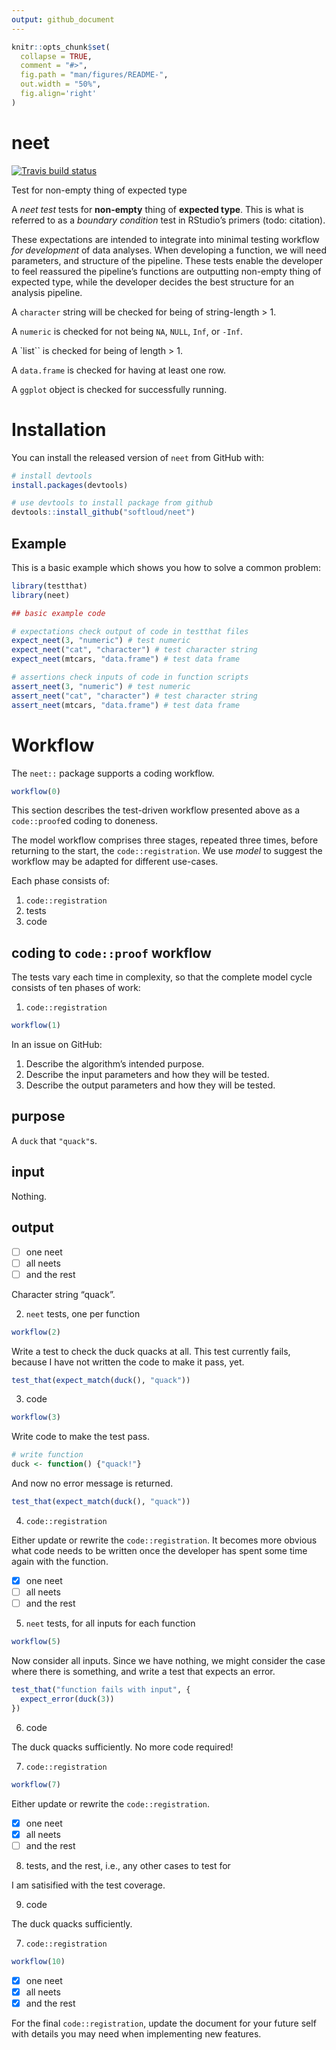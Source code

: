```yaml
---
output: github_document
---
```


<!-- README.md is generated from README.Rmd. Please edit that file -->

```r
knitr::opts_chunk$set(
  collapse = TRUE,
  comment = "#>",
  fig.path = "man/figures/README-",
  out.width = "50%",
  fig.align='right'
)
```


# neet

<!-- badges: start -->
[![Travis build status](https://travis-ci.org/softloud/neet.svg?branch=master)](https://travis-ci.org/softloud/neet)
<!-- badges: end -->

Test for non-empty thing of expected type

A *neet test* tests for **non-empty** thing of **expected type**. This
is what is referred to as a *boundary condition* test in RStudio's primers
(todo: citation).

These expectations are intended to integrate into minimal testing workflow
*for development* of data analyses. When developing a function, we will need parameters, and structure of the pipeline. These tests
enable the developer to feel reassured the pipeline's functions are
outputting non-empty thing of expected type, while the developer decides the best structure for an analysis pipeline. 

A `character` string will be checked for being of string-length > 1.

A `numeric` is checked for not being `NA`, `NULL`, `Inf`, or `-Inf`.

A `list`` is checked for being of length > 1.

A `data.frame` is checked for having at least one row.

A `ggplot` object is checked for successfully running.

# Installation

You can install the released version of `neet` from GitHub with:

``` r
# install devtools
install.packages(devtools) 

# use devtools to install package from github
devtools::install_github("softloud/neet")

```

## Example

This is a basic example which shows you how to solve a common problem:

```r
library(testthat)
library(neet)

## basic example code

# expectations check output of code in testthat files
expect_neet(3, "numeric") # test numeric
expect_neet("cat", "character") # test character string
expect_neet(mtcars, "data.frame") # test data frame

# assertions check inputs of code in function scripts
assert_neet(3, "numeric") # test numeric
assert_neet("cat", "character") # test character string
assert_neet(mtcars, "data.frame") # test data frame

```

# Workflow

The `neet::` package supports a coding workflow.

```r
workflow(0)
```

This section describes the test-driven workflow presented above as a `code::proof`ed coding to doneness.  

The model workflow comprises three stages, repeated three times, before returning to the start, the `code::registration`. We use *model* to suggest the workflow may be adapted for different use-cases.

Each phase consists of:

1. `code::registration`
2. tests
3. code

## coding to `code::proof` workflow

The tests vary each time in complexity, so that the complete model cycle consists of ten phases of work:

1. `code::registration`

```r
workflow(1)
```

In an issue on GitHub:

1. Describe the algorithm's intended purpose.
2. Describe the input parameters and how they will be tested.
3. Describe the output parameters and how they will be tested.

## purpose

A `duck` that `"quack"`s.

## input

Nothing.

## output

- [ ] one neet
- [ ] all neets
- [ ] and the rest


Character string "quack".

2. `neet` tests, one per function

```r
workflow(2)
```

Write a test to check the duck quacks at all. This test currently fails, because I have not written the code to make it pass, yet. 

```r
test_that(expect_match(duck(), "quack"))
```

3. code

```r
workflow(3)
```

Write code to make the test pass.

```r
# write function
duck <- function() {"quack!"}
```

And now no error message is returned.

```r
test_that(expect_match(duck(), "quack"))
```



4. `code::registration`

Either update or rewrite the `code::registration`. It becomes more obvious what code needs to be written once the developer has spent some time again with the function. 

- [x] one neet
- [ ] all neets
- [ ] and the rest


5. `neet` tests, for all inputs for each function

```r
workflow(5)
```

Now consider all inputs. Since we have nothing, we might consider the case where there is something, and write a test that expects an error.

```r
test_that("function fails with input", {
  expect_error(duck(3))
})
```



6. code

The duck quacks sufficiently. No more code required! 


7. `code::registration`

```r
workflow(7)

```

Either update or rewrite the `code::registration`.

- [x] one neet
- [x] all neets
- [ ] and the rest


8. tests, and the rest, i.e., any other cases to test for

I am satisified with the test coverage. 

9. code

The duck quacks sufficiently.

7. `code::registration`

```r
workflow(10)
```

- [x] one neet
- [x] all neets
- [x] and the rest

For the final `code::registration`, update the document for your future self with details you may need when implementing new features.


